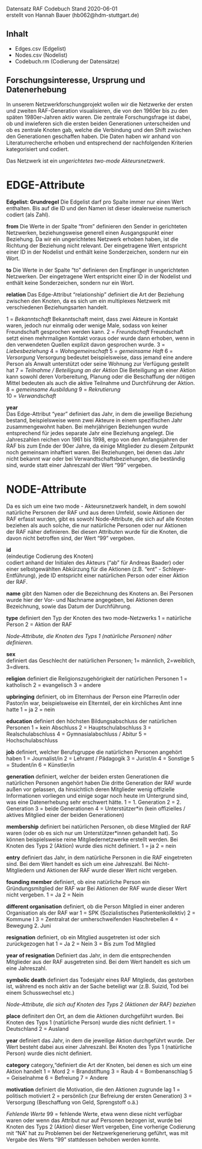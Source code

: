 Datensatz RAF
Codebuch Stand 2020-06-01  
erstellt von Hannah Bauer (hb062@hdm-stuttgart.de)

## Inhalt
- Edges.csv (Edgelist)
- Nodes.csv (Nodelist)
- Codebuch.rm (Codierung der Datensätze)

## Forschungsinteresse, Ursprung und Datenerhebung
In unserem Netzwerkforschungprojekt wollen wir die Netzwerke der ersten und zweiten RAF-Generation visualisieren, die von den 1960er bis zu den späten 1980er-Jahren aktiv waren. Die zentrale Forschungsfrage ist dabei, ob und inwieferen sich die ersten beiden Generationen unterscheiden und ob es zentrale Knoten gab, welche die Verbindung und den Shift zwischen den Generationen geschaffen haben. Die Daten haben wir anhand von Literaturrecherche erhoben und entsprechend der nachfolgenden Kriterien kategorisiert und codiert.

Das Netzwerk ist ein *ungerichtetes two-mode Akteursnetzwerk*. 

# EDGE-Attribute

**Edgelist: Grundregel** 
Die Edgelist darf pro Spalte immer nur einen Wert enthalten. Bis auf die ID und den Namen ist dieser idealerweise numerisch codiert (als Zahl).

**from**
Die Werte in der Spalte "from" definieren den Sender in gerichteten Netzwerken, beziehungsweise generell einen Ausgangspunkt einer Beziehung. Da wir ein ungerichtetes Netzwerk erhoben haben, ist die Richtung der Beziehung nicht relevant. Der eingetragene Wert entspricht einer ID in der Nodelist und enthält keine Sonderzeichen, sondern nur ein Wort.

**to**
Die Werte in der Spalte "to" definieren den Empfänger in ungerichteten Netzwerken. Der eingetragene Wert entspricht einer ID in der Nodelist und enthält keine Sonderzeichen, sondern nur ein Wort.

**relation**
Das Edge-Attribut "relationship" definiert die Art der Beziehung zwischen den Knoten, da es sich um ein multiplexes Netzwerk mit verschiedenen Beziehungsarten handelt. 

1 = *Bekanntschaft* Bekanntschaft meint, dass zwei Akteure in Kontakt waren, jedoch nur einmalig oder wenige Male, sodass von keiner Freundschaft gesprochen werden kann. 
2 = *Freundschaft* Freundschaft setzt einen mehrmaligen Kontakt voraus oder wurde dann erhoben, wenn in den verwendeten Quellen explizit davon gesprochen wurde. 
3 = *Liebesbeziehung* 
4 = *Wohngemeinschaft*
5 = *gemeinsame Haft* 
6 = *Versorgung* Versorgung bedeutet beispielsweise, dass jemand eine andere Person als Anwalt unterstützt oder seine Wohnung zur Verfügung gestellt hat 
7 = *Teilnahme / Beteiligung an der Aktion* Die Beteiligung an einer Aktion kann sowohl deren Vorbereitung, Planung oder die Beschaffung der nötigen Mittel bedeuten als auch die aktive Teilnahme und Durchführung der Aktion. 
8 = *gemeinsame Ausbildung* 
9 = *Rekrutierung*  
10 = *Verwandschaft* 

**year**  
Das Edge-Attribut "year" definiert das Jahr, in dem die jeweilige Beziehung bestand, beispielsweise wenn zwei Akteure in einem spezifischen Jahr zusammengewohnt haben. Bei mehrjährigen Beziehungen wurde entsprechend für jedes separate Jahr eine Beziehung angelegt. Die Jahreszahlen reichen von 1961 bis 1998, ergo von den Anfangsjahren der RAF bis zum Ende der 90er Jahre, da einige Mitglieder zu diesem Zeitpunkt noch gemeinsam inhaftiert waren. Bei Beziehungen, bei denen das Jahr nicht bekannt war oder bei Verwandtschaftsbeziehungen, die beständig sind, wurde statt einer Jahreszahl der Wert "99" vergeben.

# NODE-Attribute  

Da es sich um eine two mode - Akteursnetzwerk handelt, in dem sowohl natürliche Personen der RAF und aus deren Umfeld, sowie Aktionen der RAF erfasst wurden, gibt es sowohl Node-Attribute, die sich auf alle Knoten beziehen als auch solche, die nur natürliche Personen oder nur Aktionen der RAF näher definieren. Bei diesen Attributen wurde für die Knoten, die davon nicht betroffen sind, der Wert "99" vergeben.
  
**id**  
(eindeutige Codierung des Knoten)   
codiert anhand der Initialen des Akteurs ("ab" für Andreas Baader) oder einer selbstgewählten Abkürzung für die Aktionen (z.B. "ent" - Schleyer-Entführung), jede ID entspricht einer natürlichen Person oder einer Aktion der RAF.

**name**
gibt den Namen oder die Bezeichnung des Knotens an. Bei Personen wurde hier der Vor- und Nachname angegeben, bei Aktionen deren Bezeichnung, sowie das Datum der Durchführung.

**type**
definiert den Typ der Knoten des two mode-Netzwerks 
1 = natürliche Person
2 = Aktion der RAF

*Node-Attribute, die Knoten des Typs 1 (natürliche Personen) näher definieren.*

**sex**    
definiert das Geschlecht der natürlichen Personen; 1= männlich, 2=weiblich, 3=divers. 
  
**religion**
definiert die Religionszugehörigkeit der natürlichen Personen
1 = katholisch
2 = evangelisch
3 = andere

**upbringing**
definiert, ob im Elternhaus der Person eine Pfarrer/in oder Pastor/in war, beispielsweise ein Elternteil, der ein kirchliches Amt inne hatte
1 = ja
2 = nein

**education**
definiert den höchsten Bildungsabschluss der natürlichen Personen 
1 = kein Abschluss 
2 = Hauptschulabschluss 
3 = Realschulabschluss
4 = Gymnasialabschluss / Abitur 
5 = Hochschulabschluss 

**job**
definiert, welcher Berufsgruppe die natürlichen Personen angehört haben 
1 = Journalist/in 
2 = Lehramt / Pädagogik
3 = Jurist/in
4 = Sonstige
5 = Student/in
6 = Künstler/in 

**generation** 
definiert, welcher der beiden ersten Generationen die natürlichen Personen angehört haben
Die dritte Generation der RAF wurde außen vor gelassen, da hinsichtlich deren Mitglieder wenig offizielle Informationen vorliegen und einige sogar noch heute im Untergrund sind, was eine Datenerhebung sehr erschwert hätte.
1 = 1. Generation
2 = 2. Generation
3 = beide Generationen
4 = Unterstützer*in (kein offizielles / aktives Mitglied einer der beiden Generationen)

**membership**
definiert bei natürlichen Personen, ob diese Mitglied der RAF waren (oder ob es sich nur um Unterstützer*innen gehandelt hat). So können beispielsweise reine Mitgliedernetzwerke erstellt werden. Bei Knoten des Typs 2 (Aktion) wurde dies nicht definiert.
1 = ja
2 = nein

**entry**
definiert das Jahr, in dem natürliche Personen in die RAF eingetreten sind. Bei dem Wert handelt es sich um eine Jahreszahl. Bei Nicht-Mitgliedern und Aktionen der RAF wurde dieser Wert nicht vergeben.

**founding member** 
definiert, ob eine natürliche Person ein Gründungsmitglied der RAF war
Bei Aktionen der RAF wurde dieser Wert nicht vergeben.
1 = Ja
2 = Nein

**different organisation**
definiert, ob die Person Mitglied in einer anderen Organisation als der RAF war
1 = SPK (Sozialistisches Patientenkollektiv)
2 = Kommune I 
3 = Zentralrat der umherschweifenden Haschrebellen
4 = Bewegung 2. Juni

**resignation**
definiert, ob ein Mitglied ausgetreten ist oder sich zurückgezogen hat
1 = Ja
2 = Nein
3 = Bis zum Tod Mitglied

**year of resignation**
Definiert das Jahr, in dem die entsprechenden Mitglieder aus der RAF ausgetreten sind. Bei dem Wert handelt es sich um eine Jahreszahl.

**symbolic death**
definiert das Todesjahr eines RAF Mitglieds, das gestorben ist, während es noch aktiv an der Sache beteiligt war (z.B. Suizid, Tod bei einem Schusswechsel etc.)


*Node-Attribute, die sich auf Knoten des Typs 2 (Aktionen der RAF) beziehen*

**place**
definitert den Ort, an dem die Aktionen durchgeführt wurden. Bei Knoten des Typs 1 (natürliche Person) wurde dies nicht definiert.
1 = Deutschland
2 = Ausland

**year** 
definiert das Jahr, in dem die jeweilige Aktion durchgeführt wurde. Der Wert besteht dabei aus einer Jahreszahl. Bei Knoten des Typs 1 (natürliche Person) wurde dies nicht definiert. 

**category**
category,"definiert die Art der Knoten, bei denen es sich um eine Aktion handelt
1 = Mord
2 = Brandstiftung
3 = Raub
4 = Bombenanschlag
5 = Geiselnahme
6 = Befreiung
7 = Andere

**motivation**
definiert die Motivation, die den Aktionen zugrunde lag
1 = politisch motiviert
2 = persönlich (zur Befreiung der ersten Generation)
3 = Versorgung (Beschaffung von Geld, Sprengstoff o.ä.)


*Fehlende Werte*
99 = fehlende Werte, etwa wenn diese nicht verfügbar waren oder wenn das Attribut nur auf Personen bezogen ist, wurde bei Knoten des Typs 2 (Aktion) dieser Wert vergeben, Eine vorherige Codierung mit "NA" hat zu Problemen bei der Netzwerkgenerierung geführt, was mit Vergabe des Werts "99" stattdessen behoben werden konnte.

##











